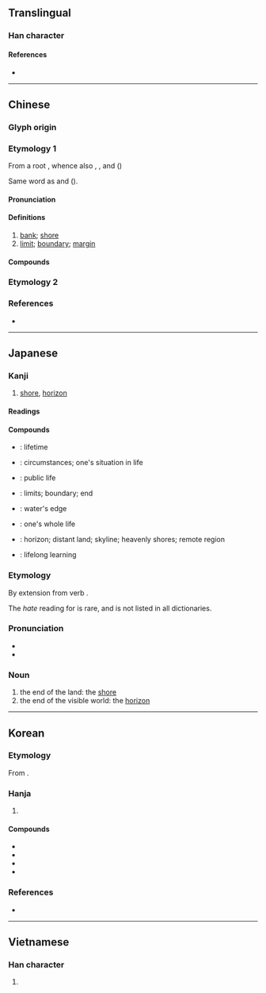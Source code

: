 {{character info}}
==Translingual==

===Han character===
{{stroke order|strokes=11}}
{{Han char|rn=85|rad=水|as=08|sn=11|four=31114|canj=EMGG|ids=⿰氵厓}}

====References====
* {{Han ref|kx=0627.380|dkj=17582|dj=1029.240|hdz=31643.070|uh=6DAF|ud=28079|bh=B250|bd=45648}}

----

==Chinese==
{{zh-forms|alt=漄,厓}}

===Glyph origin===
{{Han etym}}

===Etymology 1===
From a root {{m|und|*ŋ(ˤ)rar||slope, nearly vertical side}}, whence also {{och-l|巘|hill|tr=*ŋ(r)ar(ʔ)}}, {{och-l|山|tr=*s-ŋrar|mountain}}, and {{och-l|顏|tr=*C.ŋˤrar|forehead}} ({{zh-ref|Baxter & Sagart, 2014}})

Same word as {{zh-l|崖|cliff}} and {{zh-l|睚|rim (of the eye)}} ({{zh-ref|Schuessler, 2007}}).

====Pronunciation====
{{zh-pron
|m=yá
|c=ngaai4
|h=pfs=ngài;gd=ngai2
|md=ngài
|mn=gâi/xm,qz:gâ
|mn-t=ngai5
|w=3hhia
|mc=y
|oc=y
|cat=n
}}

====Definitions====
{{zh-hanzi}}

# [[bank]]; [[shore]]
# [[limit]]; [[boundary]]; [[margin]]
#: {{zh-syn|崖}}

====Compounds====
{{zh-der|天涯咫尺|咫尺天涯|不自涯|天涯海角|地角天涯|天涯知己|天涯|天涯地角|生涯|海角天涯|無涯|橫無際涯|水涯|明日天涯|神女生涯|涯際|涯分|涯涘|津涯|浪跡天涯|涯詞|皮肉生涯|際涯|筆墨生涯|苦海無涯}}

===Etymology 2===
{{zh-see|𠊎|v}}

===References===
* {{R:yue:mfccd}}

----

==Japanese==

===Kanji===
{{ja-kanji|grade=c|rs=水08}}

# [[shore]], [[horizon]]

====Readings====
{{ja-readings
|goon=げ
|kanon=がい
|kun=はて-
}}

====Compounds====
{{der-top|Compounds}}
* {{ja-r|一生涯|いっしょうがい}}: lifetime
* {{ja-r|境涯|きょうがい}}: circumstances; one's situation in life
* {{ja-r|公生涯|こうしょうがい}}: public life
* {{ja-r|際涯|さいがい}}: limits; boundary; end
* {{ja-r|水涯|すいがい}}: water's edge
* {{ja-r|全生涯|ぜんしょうがい}}: one's whole life
* {{ja-r|天涯|てんがい}}: horizon; distant land; skyline; heavenly shores; remote region
* {{ja-r|生涯%学習|しょうがい%がくしゅう}}: lifelong learning
{{der-bottom}}

===Etymology===
By extension from verb {{m|ja|果てる|tr=hateru||to be at an end, to finish, to be done}}.

The ''hate'' reading for {{lang|ja|涯}} is rare, and is not listed in all dictionaries.

===Pronunciation===
* {{l|ja|訓読み|Kun'yomi}}
* {{IPA|ja|[ha̠te̞]}}

===Noun===
{{ja-noun|はて}}

# the end of the land: the [[shore]]
# the end of the visible world: the [[horizon]]

----

==Korean==

===Etymology===
From {{der|ko|ltc|-}} {{ltc-l|涯|id=1+2}}. {{hanja-hunmong|애|ay|地理#상05B}}

===Hanja===
{{ko-hanja-search}}
{{ko-hanja|물가|애}}

# {{hanja form of|애|[[shore]]}}

====Compounds====
{{der-top|Compounds}}
* {{ko-l|생애|生涯}}
* {{ko-l|애한|涯限}}
* {{ko-l|경애|境涯}}
* {{ko-l|천애|天涯}}
{{der-bottom}}

===References===
* {{R:hanjadoc|6061}}

----

==Vietnamese==

===Han character===
{{vi-readings|reading=rượi, nhai, nhười, rười, nhầy|rs=水08}}

# {{rfdef|vi|sort=水08}}
